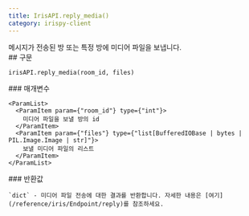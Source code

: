 ```yaml
---
title: IrisAPI.reply_media()
category: irispy-client
---
```


<Section>
  메시지가 전송된 방 또는 특정 방에 미디어 파일을 보냅니다.
</Section>
<Section>
  ## 구문

  ~~~py
  irisAPI.reply_media(room_id, files)
  ~~~

  <Section>
    ### 매개변수

    <ParamList>
      <ParamItem param={"room_id"} type={"int"}>
        미디어 파일을 보낼 방의 id
      </ParamItem>
      <ParamItem param={"files"} type={"list[BufferedIOBase | bytes | PIL.Image.Image | str]"}>
        보낼 미디어 파일의 리스트
      </ParamItem>
    </ParamList>
  </Section>
  <Section>
    ### 반환값

    `dict` - 미디어 파일 전송에 대한 결과를 반환합니다. 자세한 내용은 [여기](/reference/iris/Endpoint/reply)를 참조하세요.
  </Section>
</Section>